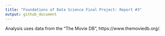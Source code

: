 ```yaml
---
title: "Foundations of Data Science Final Project: Report #3"
output: github_document
---
```


Analysis uses data from the “The Movie DB”, https://www.themoviedb.org/.
